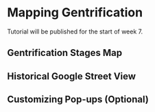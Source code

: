 # Mapping Gentrification

Tutorial will be published for the start of week 7. 


## Gentrification Stages Map




## Historical Google Street View



## Customizing Pop-ups (Optional)



